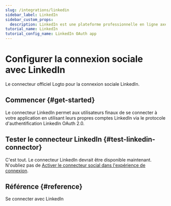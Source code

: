 ```yaml
---
slug: /integrations/linkedin
sidebar_label: LinkedIn
sidebar_custom_props:
  description: LinkedIn est une plateforme professionnelle en ligne axée sur les affaires et l'emploi.
tutorial_name: LinkedIn
tutorial_config_name: LinkedIn OAuth app
---
```




# Configurer la connexion sociale avec LinkedIn

Le connecteur officiel Logto pour la connexion sociale LinkedIn.

<GuideTip />

## Commencer \{#get-started}

Le connecteur LinkedIn permet aux utilisateurs finaux de se connecter à votre application en utilisant leurs propres comptes LinkedIn via le protocole d'authentification LinkedIn OAuth 2.0.

<Integration />

## Tester le connecteur LinkedIn \{#test-linkedin-connector}

C'est tout. Le connecteur LinkedIn devrait être disponible maintenant. N'oubliez pas de [Activer le connecteur social dans l'expérience de connexion](/connectors/social-connectors/#enable-social-sign-in).

## Référence \{#reference}

<Url href="https://learn.microsoft.com/en-us/linkedin/consumer/integrations/self-serve/sign-in-with-linkedin">
  Se connecter avec LinkedIn
</Url>